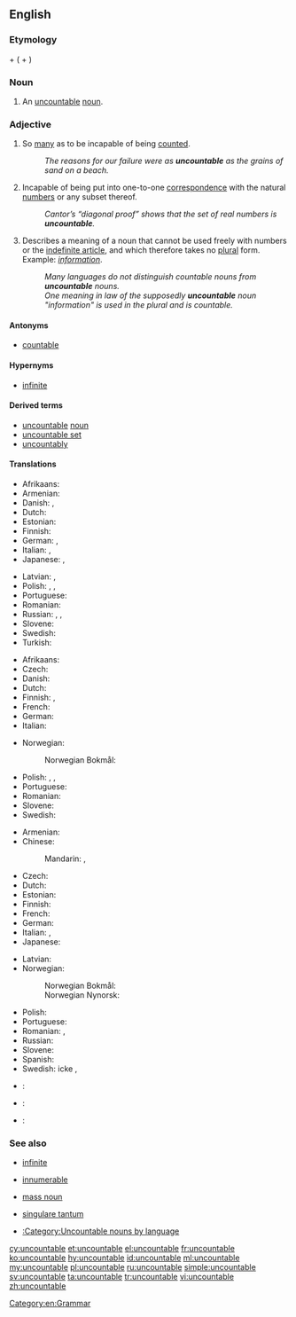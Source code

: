 ==English==

===Etymology===
{{term|un-|lang=en}} + {{term|countable|lang=en}} ({{term|count|lang=en}} + {{term|-able|lang=en}})

===Noun===
{{en-noun}}

# {{context|linguistics|lang=en}} An [[uncountable]] [[noun]].

===Adjective===
{{en-adj|-}}

# So [[many]] as to be incapable of being [[count]]ed.
#: ''The reasons for our failure were as '''uncountable''' as the grains of sand on a beach.''
# {{context|mathematics|lang=en}} Incapable of being put into one-to-one [[correspondence]] with the natural [[number]]s or any subset thereof.
#: ''Cantor’s “diagonal proof” shows that the set of real numbers is '''uncountable'''.''
# {{context|grammar|of a noun|lang=en}} Describes a meaning of a noun that cannot be used freely with numbers or the [[indefinite article]], and which therefore takes no [[plural]] form. Example: ''[[information]]''.
#: ''Many languages do not distinguish countable nouns from '''uncountable''' nouns.''
#: ''One meaning in law of the supposedly '''uncountable''' noun "information" is used in the plural and is countable.''

====Antonyms====
* [[countable]]

====Hypernyms====
* {{sense|set theory}} [[infinite]]

====Derived terms====
* [[uncountable]] [[noun]]
* [[uncountable set]]
* [[uncountably]]

====Translations====
{{trans-top|too many to be counted}}
* Afrikaans: {{t|af|ontelbaar}}
* Armenian: {{t|hy|անհաշվելի|tr=anhašveli}}
* Danish: {{t|da|talrig}}, {{t|da|utællelig}}
* Dutch: {{t|nl|ontelbaar}}
* Estonian: {{t|et|loendamatu}}
* Finnish: {{t+|fi|lukematon}}
* German: {{t|de|unzählig}}, {{t|de|zahllos}}
* Italian: {{t+|it|innumerevole}}, {{t+|it|incalcolabile}}
* Japanese: {{t|ja|無数の|tr=musū-no}}, {{t|ja|数えきれないほどの|tr=kazoe kirenai hodo no}}
{{trans-mid}}
* Latvian: {{t|lv|neskaitāmi|m-p}}, {{t|lv|neskaitāmas|f-p}}
* Polish: {{t|pl|niepoliczalny}}, {{t|pl|niepoliczalni|m-p}}, {{t|pl|niepoliczalne|n-p}}
* Portuguese: {{t+|pt|incontável|m|f}}
* Romanian: {{t+|ro|nenumărabil|m|n}}
* Russian: {{t+|ru|бессчётный|sc=Cyrl}}, {{t+|ru|бесчи́сленный|sc=Cyrl}}, {{t+|ru|неисчисли́мый|sc=Cyrl}}
* Slovene: {{t|sl|neštet}}
* Swedish: {{t+|sv|oräknelig}}
* Turkish: {{t|tr|sayılamayan}}
{{trans-bottom}}

{{trans-top|mathematics: incapable of being enumerated by natural numbers}}
* Afrikaans: {{t|af|ontelbaar}}
* Czech: {{t|cs|nespočetný|m}}
* Danish: {{t|da|overtællelig}}
* Dutch: {{t|nl|overaftelbaar}}
* Finnish: {{t+|fi|ylinumeroituva}}, {{t+|fi|numeroitumaton}}
* French: {{t+|fr|indénombrable|m|f}}
* German: {{t|de|überabzählbar}}
* Italian: {{t|it|non numerabile}}
{{trans-mid}}
* Norwegian:
*: Norwegian Bokmål: {{t|nb|utellbar}}
* Polish: {{t|pl|nieprzeliczalny|m}}, {{t|pl|nieprzeliczalna|f}}, {{t|pl|nieprzeliczalne|n}}
* Portuguese: {{t+|pt|incontável|m|f}}
* Romanian: {{t+|ro|nenumărabil|m|n}}
* Slovene: {{t|sl|nešteven}}
* Swedish: {{t+|sv|ouppräknelig}}
{{trans-bottom}}

{{trans-top|linguistics: about a noun which cannot be counted}}
* Armenian: {{t|hy|անհաշվելի|tr=anhašveli}}
* Chinese:
*: Mandarin: {{t|cmn|不可數|sc=Hani}}, {{t|cmn|不可数|tr=bùkěshǔ|sc=Hani}}
* Czech: {{t|cs|nepočitatelný|m}}
* Dutch: {{t|nl|ontelbaar}}
* Estonian: {{t|et|loendamatu}}
* Finnish: {{t+|fi|luvuton}}
* French: {{t+|fr|indénombrable|m|f}}
* German: {{t+|de|unzählbar}}
* Italian: {{t|it|non numerabile}}, {{t+|it|invariabile}}
* Japanese: {{t|ja|不可算|tr=ふかさん, fukasan}}
{{trans-mid}}
* Latvian: {{t|lv|vienskaitlinieks|m}}
* Norwegian:
*: Norwegian Bokmål: {{t+|nb|utellelig}}
*: Norwegian Nynorsk: {{t|nn|uteljeleg}}
* Polish: {{t|pl|niepoliczalny|m}}
* Portuguese: {{t+|pt|incontável|m|f}}
* Romanian: {{t+|ro|nenumărabil|m|n}}, {{t|ro|inumerabil}}
* Russian: {{t|ru|неисчисляемый|tr=neisčisljájemyj|sc=Cyrl}}
* Slovene: {{t|sl|nešteven}}
* Spanish: {{t|es|incontable}}
* Swedish: icke {{t+|sv|räknebar}}, {{t+|sv|oräknebar}}
{{trans-bottom}}

{{checktrans-top}}
* {{ttbc|fr}}: {{t+|fr|indénombrable}}
* {{ttbc|fa}}: {{t|fa|بی‌شمار|tr=bišomâr}}
* {{ttbc|es}}: {{t|es|incontable}}
{{trans-bottom}}

===See also===
* {{context|mathematics|lang=en}} [[infinite]]
* {{context|mathematics|lang=en}} [[innumerable]]
* {{context|linguistics|lang=en}} [[mass noun]]
* {{context|linguistics|lang=en}} [[singulare tantum]]
* [[:Category:Uncountable nouns by language]]

[[Category:en:Grammar]]

[[cy:uncountable]]
[[et:uncountable]]
[[el:uncountable]]
[[fr:uncountable]]
[[ko:uncountable]]
[[hy:uncountable]]
[[id:uncountable]]
[[ml:uncountable]]
[[my:uncountable]]
[[pl:uncountable]]
[[ru:uncountable]]
[[simple:uncountable]]
[[sv:uncountable]]
[[ta:uncountable]]
[[tr:uncountable]]
[[vi:uncountable]]
[[zh:uncountable]]